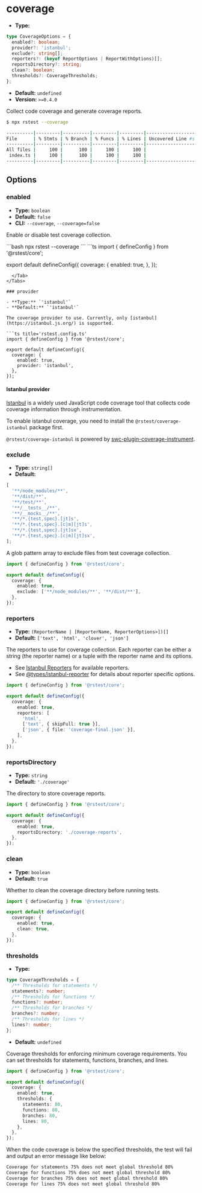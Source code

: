# coverage

- **Type:**

```ts
type CoverageOptions = {
  enabled?: boolean;
  provider?: 'istanbul';
  exclude?: string[];
  reporters?: (keyof ReportOptions | ReportWithOptions)[];
  reportsDirectory?: string;
  clean?: boolean;
  thresholds?: CoverageThresholds;
};
```

- **Default:** `undefined`
- **Version:** `>=0.4.0`

Collect code coverage and generate coverage reports.

```bash
$ npx rstest --coverage

----------|---------|----------|---------|---------|-------------------
File      | % Stmts | % Branch | % Funcs | % Lines | Uncovered Line #s
----------|---------|----------|---------|---------|-------------------
All files |     100 |      100 |     100 |     100 |
 index.ts |     100 |      100 |     100 |     100 |
----------|---------|----------|---------|---------|-------------------
```

## Options

### enabled

- **Type:** `boolean`
- **Default:** `false`
- **CLI:** `--coverage`, `--coverage=false`

Enable or disable test coverage collection.


<Tabs defaultValue='rstest.config.ts'>
  <Tab label="CLI">
  ```bash
  npx rstest --coverage
  ```
  </Tab>
  <Tab label="rstest.config.ts">
```ts
import { defineConfig } from '@rstest/core';

export default defineConfig({
  coverage: {
    enabled: true,
  },
});
```
  </Tab>
</Tabs>

### provider

- **Type:** `'istanbul'`
- **Default:** `'istanbul'`

The coverage provider to use. Currently, only [istanbul](https://istanbul.js.org/) is supported.

```ts title='rstest.config.ts'
import { defineConfig } from '@rstest/core';

export default defineConfig({
  coverage: {
    enabled: true,
    provider: 'istanbul',
  },
});
```

#### Istanbul provider

[Istanbul](https://istanbul.js.org/) is a widely used JavaScript code coverage tool that collects code coverage information through instrumentation.

To enable istanbul coverage, you need to install the `@rstest/coverage-istanbul` package first.


<PackageManagerTabs command="add @rstest/coverage-istanbul -D" />

`@rstest/coverage-istanbul` is powered by [swc-plugin-coverage-instrument](https://github.com/kwonoj/swc-plugin-coverage-instrument).

### exclude

- **Type:** `string[]`
- **Default:**

```ts
[
  '**/node_modules/**',
  '**/dist/**',
  '**/test/**',
  '**/__tests__/**',
  '**/__mocks__/**',
  '**/*.{test,spec}.[jt]s',
  '**/*.{test,spec}.[c|m][jt]s',
  '**/*.{test,spec}.[jt]sx',
  '**/*.{test,spec}.[c|m][jt]sx',
];
```

A glob pattern array to exclude files from test coverage collection.

```ts title='rstest.config.ts'
import { defineConfig } from '@rstest/core';

export default defineConfig({
  coverage: {
    enabled: true,
    exclude: ['**/node_modules/**', '**/dist/**'],
  },
});
```

### reporters

- **Type:** `(ReporterName | [ReporterName, ReporterOptions>])[]`
- **Default:** `['text', 'html', 'clover', 'json']`

The reporters to use for coverage collection. Each reporter can be either a string (the reporter name) or a tuple with the reporter name and its options.

- See [Istanbul Reporters](https://istanbul.js.org/docs/advanced/alternative-reporters/) for available reporters.
- See [@types/istanbul-reporter](https://github.com/DefinitelyTyped/DefinitelyTyped/blob/master/types/istanbul-reports/index.d.ts) for details about reporter specific options.

```ts title='rstest.config.ts'
import { defineConfig } from '@rstest/core';

export default defineConfig({
  coverage: {
    enabled: true,
    reporters: [
      'html',
      ['text', { skipFull: true }],
      ['json', { file: 'coverage-final.json' }],
    ],
  },
});
```

### reportsDirectory

- **Type:** `string`
- **Default:** `'./coverage'`

The directory to store coverage reports.

```ts title='rstest.config.ts'
import { defineConfig } from '@rstest/core';

export default defineConfig({
  coverage: {
    enabled: true,
    reportsDirectory: './coverage-reports',
  },
});
```

### clean

- **Type:** `boolean`
- **Default:** `true`

Whether to clean the coverage directory before running tests.

```ts title='rstest.config.ts'
import { defineConfig } from '@rstest/core';

export default defineConfig({
  coverage: {
    enabled: true,
    clean: true,
  },
});
```

### thresholds

- **Type:**

```ts
type CoverageThresholds = {
  /** Thresholds for statements */
  statements?: number;
  /** Thresholds for functions */
  functions?: number;
  /** Thresholds for branches */
  branches?: number;
  /** Thresholds for lines */
  lines?: number;
};
```

- **Default:** `undefined`

Coverage thresholds for enforcing minimum coverage requirements. You can set thresholds for statements, functions, branches, and lines.

```ts title='rstest.config.ts'
import { defineConfig } from '@rstest/core';

export default defineConfig({
  coverage: {
    enabled: true,
    thresholds: {
      statements: 80,
      functions: 80,
      branches: 80,
      lines: 80,
    },
  },
});
```

When the code coverage is below the specified thresholds, the test will fail and output an error message like below:

```bash
Coverage for statements 75% does not meet global threshold 80%
Coverage for functions 75% does not meet global threshold 80%
Coverage for branches 75% does not meet global threshold 80%
Coverage for lines 75% does not meet global threshold 80%
```
